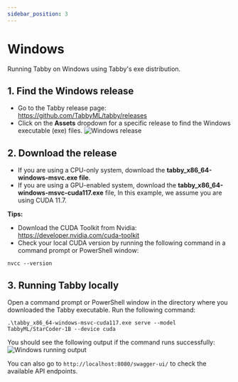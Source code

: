 ```yaml
---
sidebar_position: 3
---
```


# Windows
Running Tabby on Windows using Tabby's exe distribution.

## 1. Find the Windows release
* Go to the Tabby release page: https://github.com/TabbyML/tabby/releases
* Click on the **Assets** dropdown for a specific release to find the Windows executable (exe) files.
![Windows release](./win-release.png)

## 2. Download the release
* If you are using a CPU-only system, download the **tabby_x86_64-windows-msvc.exe file**.
* If you are using a GPU-enabled system, download the **tabby_x86_64-windows-msvc-cuda117.exe** file, In this example, we assume you are using CUDA 11.7.

**Tips:**
* Download the CUDA Toolkit from Nvidia: https://developer.nvidia.com/cuda-toolkit
* Check your local CUDA version by running the following command in a command prompt or PowerShell window:
```
nvcc --version
```

## 3. Running Tabby locally
Open a command prompt or PowerShell window in the directory where you downloaded the Tabby executable. Run the following command:
```
.\tabby_x86_64-windows-msvc-cuda117.exe serve --model TabbyML/StarCoder-1B --device cuda
```
You should see the following output if the command runs successfully:
![Windows running output](./status.png)

You can also go to `http://localhost:8080/swagger-ui/` to check the available API endpoints.